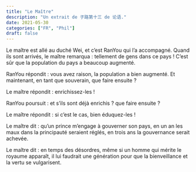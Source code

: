 ```yaml
---
title: "Le Maître"
description: "Un extrait de 子路第十三 de 论语."
date: 2021-05-30
categories: ["FR", "Phil"]
draft: false
---
```


Le maître est allé au duché Wei, et c'est RanYou qui l'a accompagné.
Quand ils sont arrivés, le maître remarqua : tellement de gens dans ce
pays ! C'est sûr que la population du pays a beaucoup augmenté.

RanYou répondit : vous avez raison, la population a bien augmenté. Et
maintenant, en tant que souverain, que faire ensuite ?

Le maître répondit : enrichissez-les !

RanYou poursuit : et s'ils sont déjà enrichis ? que faire ensuite ?

Le maître répondit : si c'est le cas, bien éduquez-les !

Le maître dit : qu'un prince m'engage à gouverner son pays, en un an les
maux dans la principauté seraient réglés, en trois ans la gouvernance
serait achevée.

Le maître dit : en temps des désordres, même si un homme qui mérite le
royaume apparaît, il lui faudrait une génération pour que la
bienveillance et la vertu se vulgarisent.
